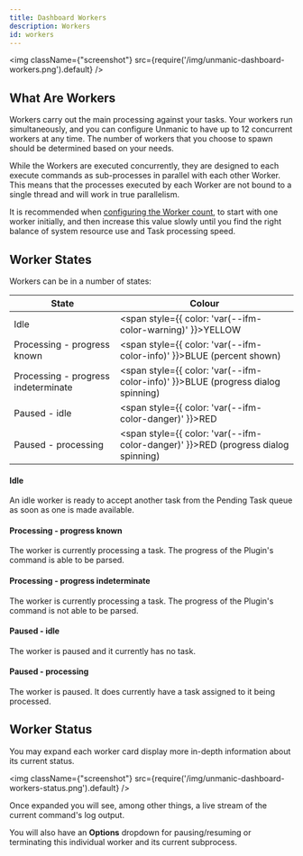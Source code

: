 ```yaml
---
title: Dashboard Workers
description: Workers
id: workers
---
```



<img className={"screenshot"} src={require('/img/unmanic-dashboard-workers.png').default} />

## What Are Workers

Workers carry out the main processing against your tasks.
Your workers run simultaneously, and you can configure Unmanic to have up to 12 concurrent workers at any time.
The number of workers that you choose to spawn should be determined based on your needs.

While the Workers are executed concurrently, they are designed to each execute commands as sub-processes in parallel with
each other Worker. This means that the processes executed by each Worker are not bound to a single thread and will work
in true parallelism.

It is recommended when [configuring the Worker count](/docs/configuration/workers_settings), to start with one worker initially, and then increase this value slowly until you find the right
balance of system resource use and Task processing speed.



## Worker States

Workers can be in a number of states:

| State                                | Colour                                                  |
|--------------------------------------|----------------------------------------------------------------|
| Idle                                 | <span style={{ color: 'var(--ifm-color-warning)' }}>YELLOW</span> |
| Processing - progress known          | <span style={{ color: 'var(--ifm-color-info)' }}>BLUE</span> (percent shown) |
| Processing - progress indeterminate  | <span style={{ color: 'var(--ifm-color-info)' }}>BLUE</span> (progress dialog spinning) |
| Paused - idle                        | <span style={{ color: 'var(--ifm-color-danger)' }}>RED</span> |
| Paused - processing                  | <span style={{ color: 'var(--ifm-color-danger)' }}>RED</span> (progress dialog spinning) |

#### Idle
An idle worker is ready to accept another task from the Pending Task queue as soon as one is made available.

#### Processing - progress known
The worker is currently processing a task.
The progress of the Plugin's command is able to be parsed.

#### Processing - progress indeterminate
The worker is currently processing a task.
The progress of the Plugin's command is not able to be parsed.

#### Paused - idle
The worker is paused and it currently has no task.

#### Paused - processing
The worker is paused. It does currently have a task assigned to it being processed.


## Worker Status

You may expand each worker card display more in-depth information about its current status.

<img className={"screenshot"} src={require('/img/unmanic-dashboard-workers-status.png').default} />

Once expanded you will see, among other things, a live stream of the current command's log output.

You will also have an **Options** dropdown for pausing/resuming or terminating this individual worker and its current subprocess.
